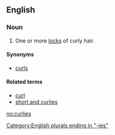 ==English==
===Noun===
{{en-plural-noun}}
#One or more [[lock]]s of curly hair.

====Synonyms====
*[[curls]]

====Related terms====
*[[curl]]
*[[short and curlies]]

[[Category:English plurals ending in "-ies"]]

[[no:curlies]]